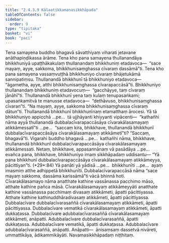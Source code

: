 ```yaml
---
title: "2.4.3.9 Kālaatikkamanasikkhāpada"
tableOfContents: false
sidebar:
  order: 9
type: "tipitaka"
basket: "vi"
book: "paci"
---
```



<DynamicBreadcrumb />

<Division number="920" book="paci" e="ch" v="2" p="375">

<Paragraph number="2861" book="paci">
Tena samayena buddho bhagavā sāvatthiyaṃ viharati jetavane anāthapiṇḍikassa ārāme. Tena kho pana samayena thullanandāya bhikkhuniyā upaṭṭhākakulaṃ thullanandaṃ bhikkhuniṃ etadavoca—  “sace mayaṃ, ayye, sakkoma, bhikkhunisaṃghassa cīvaraṃ dassāmā”ti. Tena kho pana samayena vassaṃvuṭṭhā bhikkhuniyo cīvaraṃ bhājetukāmā sannipatiṃsu. Thullanandā bhikkhunī tā bhikkhuniyo etadavoca—  “āgametha, ayye, atthi bhikkhunisaṃghassa cīvarapaccāsā”ti. Bhikkhuniyo thullanandaṃ bhikkhuniṃ etadavocuṃ—  “gacchāyye, taṃ cīvaraṃ jānāhī”ti. Thullanandā bhikkhunī yena taṃ kulaṃ tenupasaṅkami; upasaṅkamitvā te manusse etadavoca—  “dethāvuso, bhikkhunisaṃghassa cīvaran”ti. “Na mayaṃ, ayye, sakkoma bhikkhunisaṃghassa cīvaraṃ dātun”ti.
</Paragraph>

<Paragraph number="2862" book="paci">
Thullanandā bhikkhunī bhikkhunīnaṃ etamatthaṃ ārocesi. Yā tā bhikkhuniyo appicchā …pe…  tā ujjhāyanti khiyyanti vipācenti—  “kathañhi nāma ayyā thullanandā dubbalacīvarapaccāsāya cīvarakālasamayaṃ atikkāmessatī”ti …pe…  “saccaṃ kira, bhikkhave, thullanandā bhikkhunī dubbalacīvarapaccāsāya cīvarakālasamayaṃ atikkāmetī”ti? “Saccaṃ, bhagavā”ti. Vigarahi buddho bhagavā …pe…  kathañhi nāma, bhikkhave, thullanandā bhikkhunī dubbalacīvarapaccāsāya cīvarakālasamayaṃ atikkāmessati. Netaṃ, bhikkhave, appasannānaṃ vā pasādāya …pe…  evañca pana, bhikkhave, bhikkhuniyo imaṃ sikkhāpadaṃ uddisantu—
</Paragraph>

</Division>
<Division number="921" book="paci" e="ch" v="2" p="376">

<Paragraph number="2863" book="paci">
<Emphasis>“Yā pana bhikkhunī dubbalacīvarapaccāsāya cīvarakālasamayaṃ atikkāmeyya, pācittiyan”</Emphasis>ti. (*29*:<Emphasis>84</Emphasis>)
</Paragraph>

</Division>
<Division number="922" book="paci" e="ch" v="2" p="376">

<Paragraph number="2864" book="paci">
<Emphasis>Yā panā</Emphasis>ti yā yādisā …pe…  <Emphasis>bhikkhunī</Emphasis>ti …pe…  ayaṃ imasmiṃ atthe adhippetā bhikkhunīti.
</Paragraph>

<Paragraph number="2865" book="paci">
<Emphasis>Dubbalacīvarapaccāsā</Emphasis> nāma “sace mayaṃ sakkoma, dassāma karissāmā”ti vācā bhinnā hoti.
</Paragraph>

<Paragraph number="2866" book="paci">
<Emphasis>Cīvarakālasamayo</Emphasis> nāma anatthate kathine vassānassa pacchimo māso, atthate kathine pañca māsā.
</Paragraph>

<Paragraph number="2867" book="paci">
<Emphasis>Cīvarakālasamayaṃ atikkāmeyyā</Emphasis>ti anatthate kathine vassānassa pacchimaṃ divasaṃ atikkāmeti, āpatti pācittiyassa. Atthate kathine kathinuddhāradivasaṃ atikkāmeti, āpatti pācittiyassa.
</Paragraph>

</Division>
<Division number="923" book="paci" e="ch" v="2" p="376">

<Paragraph number="2868" book="paci">
Dubbalacīvare dubbalacīvarasaññā cīvarakālasamayaṃ atikkāmeti, āpatti pācittiyassa. Dubbalacīvare vematikā cīvarakālasamayaṃ atikkāmeti, āpatti dukkaṭassa. Dubbalacīvare adubbalacīvarasaññā cīvarakālasamayaṃ atikkāmeti, anāpatti.
</Paragraph>

<Paragraph number="2869" book="paci">
Adubbalacīvare dubbalacīvarasaññā, āpatti dukkaṭassa. Adubbalacīvare vematikā, āpatti dukkaṭassa. Adubbalacīvare adubbalacīvarasaññā, anāpatti.
</Paragraph>

</Division>
<Division number="924" book="paci" e="ch" v="2" p="376">

<Paragraph number="2870" book="paci">
Anāpatti—  ānisaṃsaṃ dassetvā nivāreti, ummattikāya, ādikammikāyāti.

</Paragraph>
</Division>

<Paragraph number="2871" type="center" book="paci">
Navamasikkhāpadaṃ niṭṭhitaṃ.
</Paragraph>